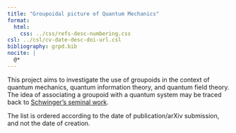 ```yaml
---
title: "Groupoidal picture of Quantum Mechanics"
format:
  html:
    css: ../css/refs-desc-numbering.css
csl: ../csl/cv-date-desc-doi-url.csl
bibliography: grpd.bib
nocite: |
  @*
---
```


This project aims to investigate the use of groupoids in the context of quantum mechanics, quantum information theory, and quantum field theory. 
The idea of associating a groupoid with a quantum system may be traced back to [Schwinger’s seminal work](https://doi.org/10.1007/978-3-662-04589-3).

The list is ordered according to the date of publication/arXiv submission, and not the date of creation.

::: {#refs}
:::


